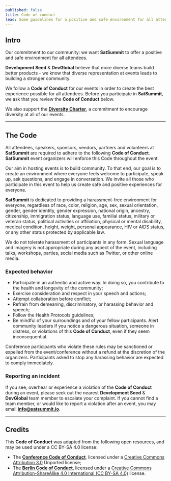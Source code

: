 ```yaml
---
published: false
title: Code of conduct
lead: Some guidelines for a positive and safe environment for all attendees.
---
```

## Intro

Our commitment to our community: we want **SatSummit** to offer a positive and safe environment for all attendees.

**Development Seed** & **DevGlobal** believe that more diverse teams build better products - we know that diverse representation at events leads to building a stronger community.

We follow a **Code of Conduct** for our events in order to create the best experience possible for all attendees. Before you participate in **SatSummit**, we ask that you review the **Code of Conduct** below.

We also support the [**Diversity Charter**](https://diversitycharter.org/), a commitment to encourage diversity at all of our events.

---

## The Code

All attendees, speakers, sponsors, vendors, partners and volunteers at **SatSummit** are required to adhere to the following **Code of Conduct**. **SatSummit** event organizers will enforce this Code throughout the event.

Our aim in hosting events is to build community. To that end, our goal is to create an environment where everyone feels welcome to participate, speak up, ask questions, and engage in conversation. We invite all those who participate in this event to help us create safe and positive experiences for everyone.

**SatSummit** is dedicated to providing a harassment-free environment for everyone, regardless of race, color, religion, age, sex, sexual orientation, gender, gender identity, gender expression, national origin, ancestry, citizenship, immigration status, language use, familial status, military or veteran status, political activities or affiliation, physical or mental disability, medical condition, height, weight, personal appearance, HIV or AIDS status, or any other status protected by applicable law.

We do not tolerate harassment of participants in any form. Sexual language and imagery is not appropriate during any aspect of the event, including talks, workshops, parties, social media such as Twitter, or other online media.

### Expected behavior

- Participate in an authentic and active way. In doing so, you contribute to the health and longevity of the community;
- Exercise consideration and respect in your speech and actions;
- Attempt collaboration before conflict;
- Refrain from demeaning, discriminatory, or harassing behavior and speech;
- Follow the Health Protocols guidelines;
- Be mindful of your surroundings and of your fellow participants. Alert community leaders if you notice a dangerous situation, someone in distress, or violations of this **Code of Conduct**, even if they seem inconsequential.

Conference participants who violate these rules may be sanctioned or expelled from the event/conference without a refund at the discretion of the organizers. Participants asked to stop any harassing behavior are expected to comply immediately.

### Reporting an incident

If you see, overhear or experience a violation of the **Code of Conduct** during an event, please seek out the nearest **Development Seed** & **DevGlobal** team member to escalate your complaint. If you cannot find a team member, or would like to report a violation after an event, you may email [**info@satsummit.io**](mailto:info@satsummit.io).

---

## Credits

This **Code of Conduct** was adapted from the following open resources, and may be used under a CC BY-SA 4.0 license:
- The [**Conference Code of Conduct**](http://confcodeofconduct.com/), licensed under a [Creative Commons Attribution 3.0](https://creativecommons.org/licenses/by/3.0/deed.en_US) Unported license;
- The [**Berlin Code of Conduct**](http://berlincodeofconduct.org/), licensed under a [Creative Commons Attribution-ShareAlike 4.0 International (CC BY-SA 4.0)](https://creativecommons.org/licenses/by-sa/4.0/) license.